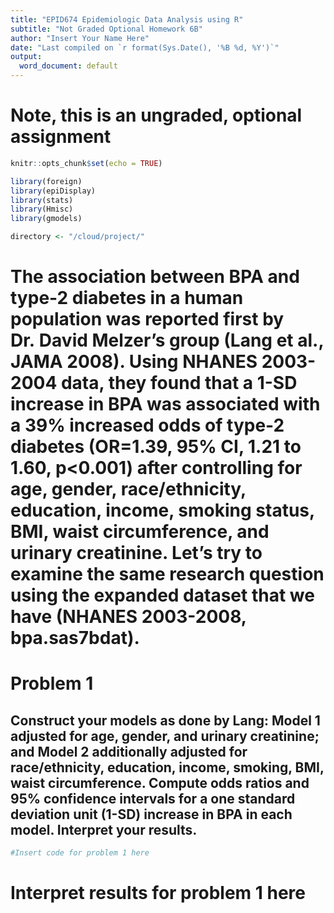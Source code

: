 ```yaml
---
title: "EPID674 Epidemiologic Data Analysis using R"
subtitle: "Not Graded Optional Homework 6B"
author: "Insert Your Name Here"
date: "Last compiled on `r format(Sys.Date(), '%B %d, %Y')`"
output:
  word_document: default
---
```


# Note, this is an ungraded, optional assignment
```r
knitr::opts_chunk$set(echo = TRUE)

library(foreign)
library(epiDisplay)
library(stats)
library(Hmisc)
library(gmodels)

directory <- "/cloud/project/"
```

# The association between BPA and type-2 diabetes in a human population was reported first by Dr. David Melzer's group (Lang et al., JAMA 2008). Using NHANES 2003-2004 data, they found that a 1-SD increase in BPA was associated with a 39% increased odds of type-2 diabetes (OR=1.39, 95% CI, 1.21 to 1.60, p<0.001) after controlling for age, gender, race/ethnicity, education, income, smoking status, BMI, waist circumference, and urinary creatinine. Let’s try to examine the same research question using the expanded dataset that we have (NHANES 2003-2008, bpa.sas7bdat).


# Problem 1
## Construct your models as done by Lang: Model 1 adjusted for age, gender, and urinary creatinine; and Model 2 additionally adjusted for race/ethnicity, education, income, smoking, BMI, waist circumference. Compute odds ratios and 95% confidence intervals for a one standard deviation unit (1-SD) increase in BPA in each model. Interpret your results.
```r
#Insert code for problem 1 here
```
# Interpret results for problem 1 here
